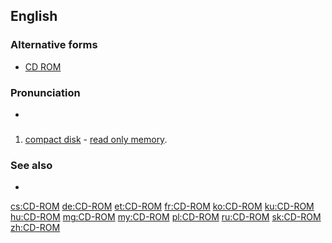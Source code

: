 ==English==

===Alternative forms===
* [[CD ROM]]
===Pronunciation===
* {{IPA|/si.diˈɹɒm/}}

==={{acronym-old|en}}===
{{en-noun|head=[[CD]]-[[ROM]]}}

# [[compact disk]] - [[read only memory]].

===See also===
* {{pedia}}

[[cs:CD-ROM]]
[[de:CD-ROM]]
[[et:CD-ROM]]
[[fr:CD-ROM]]
[[ko:CD-ROM]]
[[ku:CD-ROM]]
[[hu:CD-ROM]]
[[mg:CD-ROM]]
[[my:CD-ROM]]
[[pl:CD-ROM]]
[[ru:CD-ROM]]
[[sk:CD-ROM]]
[[zh:CD-ROM]]